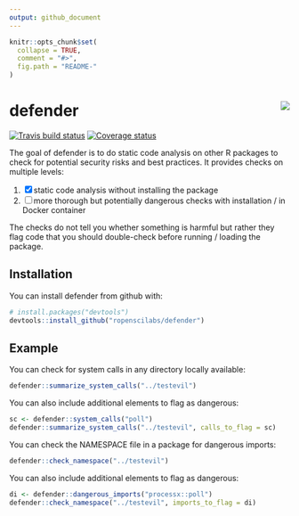 ```yaml
---
output: github_document
---
```


<!-- README.md is generated from README.Rmd. Please edit that file -->

```r
knitr::opts_chunk$set(
  collapse = TRUE,
  comment = "#>",
  fig.path = "README-"
)
```

# defender <img src="man/figures/logo.png" align="right"/>


[![Travis build status](https://travis-ci.org/ropenscilabs/defender.svg?branch=master)](https://travis-ci.org/ropenscilabs/defender)
[![Coverage status](https://img.shields.io/codecov/c/github/ropenscilabs/defender/master.svg)](https://codecov.io/github/ropenscilabs/defender?branch=master)

The goal of defender is to do static code analysis on other R packages to check for potential security risks and best practices. It provides checks on multiple levels:

1. [x] static code analysis without installing the package
2. [ ] more thorough but potentially dangerous checks with installation / in Docker container

The checks do not tell you whether something is harmful but rather they flag code that you should double-check before running / loading the package.

## Installation

You can install defender from github with:

```r
# install.packages("devtools")
devtools::install_github("ropenscilabs/defender")
```

## Example

You can check for system calls in any directory locally available:

```r
defender::summarize_system_calls("../testevil")
```

You can also include additional elements to flag as dangerous:

```r
sc <- defender::system_calls("poll")
defender::summarize_system_calls("../testevil", calls_to_flag = sc)
```

You can check the NAMESPACE file in a package for dangerous imports:

```r
defender::check_namespace("../testevil")
```
You can also include additional elements to flag as dangerous:

```r
di <- defender::dangerous_imports("processx::poll")
defender::check_namespace("../testevil", imports_to_flag = di)
```

